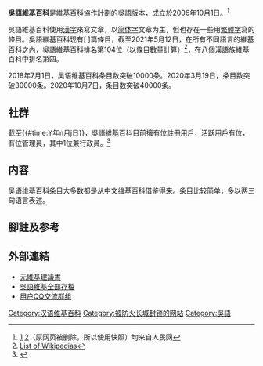 {{Refimprove|time=2020-11-29T08:16:21+00:00}}
{{Infobox website
| name = {{Wiki favicon}}吳語維基百科
| screenshot = 
| logo = [[File:Wikipedia-logo-v2-wuu.svg|200px]]
| caption = 
| url = https://wuu.wikipedia.org/
| commercial = 否
| location = {{USA}}[[佛羅里達州|佛羅里達州]][[邁阿密|邁阿密]]
| type = [[線上百科全書|線上百科全書]]
| language = [[吳语|吳语]]
| reg = 可选
| launch_date = [[2006年|2006年]][[10月1日|10月1日]]
| owner = [[維基媒體基金會|維基媒體基金會]]
| author = 
}}
'''吳語維基百科'''是[[維基百科|維基百科]]協作計劃的[[吳語|吳語]]版本，成立於2006年10月1日。<ref>[http://cache.baiducontent.com/c?m=mOZTLgKb4Ge6vI0IcnojYMYtrHe1zdZNkJZoHIE4ihbi1_mMLROQ3UJxhBG_Rw9MgwxsVeOtyfNiyd3CyJseW5PqU4OTXJsNyLMysm4sU4fJnCBFhB8OnU7Wi4MC4ieDn1iPc46g-bRTblwDqasg4hT2RMxKsSZ0TP_fEcjaH0ZcQibyjjvI0NMFjbxTi56s&p=80759a4792975bfc57efd73f53&newp=9166861f8e904ead0dbd9b7c5a53d8304a02c70e3ac3864e1290c408d23f061d4862e9b12125140ed3cf7a6206ad425de0f3357323454df6cc8a871d81edc7&s=c7e1249ffc03eb9d&user=baidu&fm=sc&query=%A1%B0%85%C7%D5Z%BES%BB%F9%B0%D9%BF%C6%A1%B1&qid=a42152f200041e1d&p1=8] {{Wayback|url=http://cache.baiducontent.com/c?m=mOZTLgKb4Ge6vI0IcnojYMYtrHe1zdZNkJZoHIE4ihbi1_mMLROQ3UJxhBG_Rw9MgwxsVeOtyfNiyd3CyJseW5PqU4OTXJsNyLMysm4sU4fJnCBFhB8OnU7Wi4MC4ieDn1iPc46g-bRTblwDqasg4hT2RMxKsSZ0TP_fEcjaH0ZcQibyjjvI0NMFjbxTi56s&p=80759a4792975bfc57efd73f53&newp=9166861f8e904ead0dbd9b7c5a53d8304a02c70e3ac3864e1290c408d23f061d4862e9b12125140ed3cf7a6206ad425de0f3357323454df6cc8a871d81edc7&s=c7e1249ffc03eb9d&user=baidu&fm=sc&query=%A1%B0%85%C7%D5Z%BES%BB%F9%B0%D9%BF%C6%A1%B1&qid=a42152f200041e1d&p1=8 |date=20201210191432 }}[http://cache.baiducontent.com/c?m=OoQ2paCr-ZMW-jrSO7y4t4Rs9n_qkhLA5sMFztm9utz00bbdKX8QSGwRsA6IOD-llT8M3KE5ICmfKCUXS-NV1SKtV8gOM_1J_rkfZLL97ZP1yPeNB7zjDLQEmWohep5Uyoo2ePO2YV8aU2vieURKwThTF1qLuHQ9R5fRYG9FUsW2y0OezbAAjkjN-YdN7fDq5QtEfvhRY3bLwcN6JOQlDAZIFoZ4eZhfZ3ihTViUJhm&p=c97cc215d9c101bc02be9b7c1b&newp=9933df15d9c110e942be9b7c4953d8304a02c70e3dc3864e1290c408d23f061d4862e9be2d231005d6c37f6303a94259e8f63d7723454df6cc8a871d81edc36e35&s=cfcd208495d565ef&user=baidu&fm=sc&query=%85%C7%D5Z%BES%BB%F9%B0%D9%BF%C6+%C8%CB%C3%F1%BEW&qid=d21f75c6000045bc&p1=20]（原网页被删除，所以使用快照）均来自人民网</ref>

吳語維基百科使用[[漢字|漢字]]來寫文章，以[[简体字|简体字]]文章为主，但也存在一些用[[繁體字|繁體字]]寫的條目。吳語維基百科现有[{{fullurl:wuu:Special:Statistics|action=raw}} {{NUMBEROF|條目|wuu|N}}]篇條目，截至2021年5月12日，在所有不同語言的維基百科之內，吳語維基百科排名第104位（以條目數量計算）<ref>[[m:List_of_Wikipedias|List of Wikipedias]]</ref>，在八個漢語族維基百科中排名第四。

2018年7月1日，吴语维基百科条目数突破10000条。2020年3月19日，条目数突破30000条。2020年10月7日，条目数突破40000条。

== 社群 ==
截至{{#time:Y年n月j日}}，吳語維基百科目前擁有{{NUMBEROF|用戶|wuu|N}}位註冊用戶，活跃用戶有{{NUMBEROF|活躍用戶|wuu|N}}位，有{{NUMBEROF|管理員|wuu|N}}位管理員，其中1位兼行政員。<ref>{{Cite web |url=http://stats.wikimedia.org/EN/SummaryWUU.htm |title=Wu Wikipedia at a glance |access-date=2015-02-09 |archive-date=2021-05-18 |archive-url=https://web.archive.org/web/20210518150212/https://stats.wikimedia.org/EN/SummaryWUU.htm }}</ref>

==内容==
吴语维基百科条目大多数都是从中文维基百科借鉴得来。条目比较简单，多以两三句语言表述。

== 腳註及参考 ==
{{reflist}}

== 外部連結 ==
{{interwiki|吳語|code=wuu}}
* [[:meta:Requests_for_new_languages/Wikipedia_Wu|元維基建議書]]
* [https://dumps.wikimedia.org/wuuwiki/ 吳語維基全部存檔] {{Wayback|url=https://dumps.wikimedia.org/wuuwiki/ |date=20210511042405 }}
*[https://jq.qq.com/?_wv=1027&k=Ah17LmUD 用户QQ交流群组]


{{漢語族維基百科}}
{{Chiwp}}

[[Category:汉语维基百科|Category:汉语维基百科]]
[[Category:被防火长城封锁的网站|Category:被防火长城封锁的网站]]

[[Category:吳語|Category:吳語]]